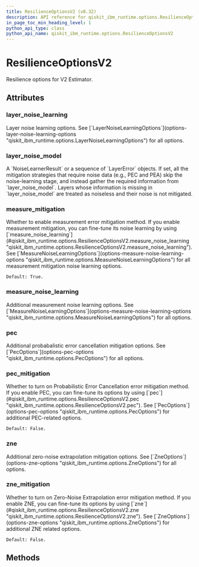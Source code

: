 ```yaml
---
title: ResilienceOptionsV2 (v0.32)
description: API reference for qiskit_ibm_runtime.options.ResilienceOptionsV2 in qiskit-ibm-runtime v0.32
in_page_toc_min_heading_level: 1
python_api_type: class
python_api_name: qiskit_ibm_runtime.options.ResilienceOptionsV2
---
```


# ResilienceOptionsV2

<Class id="qiskit_ibm_runtime.options.ResilienceOptionsV2" isDedicatedPage={true} github="https://github.com/Qiskit/qiskit-ibm-runtime/tree/stable/0.32/qiskit_ibm_runtime/options/resilience_options.py#L37-L108" signature="ResilienceOptionsV2(*args, **kwargs)" modifiers="class">
  Resilience options for V2 Estimator.

  ## Attributes

  ### layer\_noise\_learning

  <Attribute id="qiskit_ibm_runtime.options.ResilienceOptionsV2.layer_noise_learning" attributeTypeHint="LayerNoiseLearningOptions | Dict" attributeValue="FieldInfo(annotation=Union[LayerNoiseLearningOptions, Dict], required=False, default_factory=LayerNoiseLearningOptions)">
    Layer noise learning options. See [`LayerNoiseLearningOptions`](options-layer-noise-learning-options "qiskit_ibm_runtime.options.LayerNoiseLearningOptions") for all options.
  </Attribute>

  ### layer\_noise\_model

  <Attribute id="qiskit_ibm_runtime.options.ResilienceOptionsV2.layer_noise_model" attributeTypeHint="UnsetType | NoiseLearnerResult | Sequence[LayerError]" attributeValue="Unset">
    A `NoiseLearnerResult` or a sequence of `LayerError` objects. If set, all the mitigation strategies that require noise data (e.g., PEC and PEA) skip the noise-learning stage, and instead gather the required information from `layer_noise_model`. Layers whose information is missing in `layer_noise_model` are treated as noiseless and their noise is not mitigated.
  </Attribute>

  ### measure\_mitigation

  <Attribute id="qiskit_ibm_runtime.options.ResilienceOptionsV2.measure_mitigation" attributeTypeHint="UnsetType | bool" attributeValue="Unset">
    Whether to enable measurement error mitigation method. If you enable measurement mitigation, you can fine-tune its noise learning by using [`measure_noise_learning`](#qiskit_ibm_runtime.options.ResilienceOptionsV2.measure_noise_learning "qiskit_ibm_runtime.options.ResilienceOptionsV2.measure_noise_learning"). See [`MeasureNoiseLearningOptions`](options-measure-noise-learning-options "qiskit_ibm_runtime.options.MeasureNoiseLearningOptions") for all measurement mitigation noise learning options.

    Default: True.
  </Attribute>

  ### measure\_noise\_learning

  <Attribute id="qiskit_ibm_runtime.options.ResilienceOptionsV2.measure_noise_learning" attributeTypeHint="MeasureNoiseLearningOptions | Dict" attributeValue="FieldInfo(annotation=Union[MeasureNoiseLearningOptions, Dict], required=False, default_factory=MeasureNoiseLearningOptions)">
    Additional measurement noise learning options. See [`MeasureNoiseLearningOptions`](options-measure-noise-learning-options "qiskit_ibm_runtime.options.MeasureNoiseLearningOptions") for all options.
  </Attribute>

  ### pec

  <Attribute id="qiskit_ibm_runtime.options.ResilienceOptionsV2.pec" attributeTypeHint="PecOptions | Dict" attributeValue="FieldInfo(annotation=Union[PecOptions, Dict], required=False, default_factory=PecOptions)">
    Additional probabalistic error cancellation mitigation options. See [`PecOptions`](options-pec-options "qiskit_ibm_runtime.options.PecOptions") for all options.
  </Attribute>

  ### pec\_mitigation

  <Attribute id="qiskit_ibm_runtime.options.ResilienceOptionsV2.pec_mitigation" attributeTypeHint="UnsetType | bool" attributeValue="Unset">
    Whether to turn on Probabilistic Error Cancellation error mitigation method. If you enable PEC, you can fine-tune its options by using [`pec`](#qiskit_ibm_runtime.options.ResilienceOptionsV2.pec "qiskit_ibm_runtime.options.ResilienceOptionsV2.pec"). See [`PecOptions`](options-pec-options "qiskit_ibm_runtime.options.PecOptions") for additional PEC-related options.

    Default: False.
  </Attribute>

  ### zne

  <Attribute id="qiskit_ibm_runtime.options.ResilienceOptionsV2.zne" attributeTypeHint="ZneOptions | Dict" attributeValue="FieldInfo(annotation=Union[ZneOptions, Dict], required=False, default_factory=ZneOptions)">
    Additional zero-noise extrapolation mitigation options. See [`ZneOptions`](options-zne-options "qiskit_ibm_runtime.options.ZneOptions") for all options.
  </Attribute>

  ### zne\_mitigation

  <Attribute id="qiskit_ibm_runtime.options.ResilienceOptionsV2.zne_mitigation" attributeTypeHint="UnsetType | bool" attributeValue="Unset">
    Whether to turn on Zero-Noise Extrapolation error mitigation method. If you enable ZNE, you can fine-tune its options by using [`zne`](#qiskit_ibm_runtime.options.ResilienceOptionsV2.zne "qiskit_ibm_runtime.options.ResilienceOptionsV2.zne"). See [`ZneOptions`](options-zne-options "qiskit_ibm_runtime.options.ZneOptions") for additional ZNE related options.

    Default: False.
  </Attribute>

  ## Methods
</Class>

